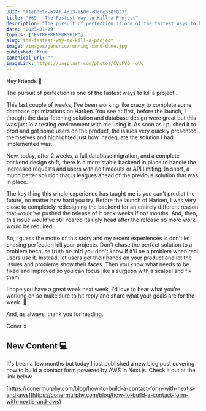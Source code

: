 ```yaml
---
UUID: "f1e88c1c-b24f-4d13-a50d-c8e6e338f823"
title: "#69 - The Fastest Way to Kill a Project"
description: "The pursuit of perfection is one of the fastest ways to kill a project... This last couple of weeks, I've been working like crazy to complete some database optimizations on Harken."
date: "2023-01-29"
topics: ["ENTREPRENEURSHIP"]
slug: the-fastest-way-to-kill-a-project
image: /images/generic/running-sand-dune.jpg
published: true
canonical_url: ""
imageLink: https://unsplash.com/photos/CVvFVQ_-oUg
---
```


Hey Friends 👋

The pursuit of perfection is one of the fastest ways to kill a project...

This last couple of weeks, I've been working like crazy to complete some database optimizations on Harken. You see at first, before the launch, I thought the data-fetching solution and database design were great but this was just in a testing environment with me using it. As soon as I pushed it to prod and got some users on the product, the issues very quickly presented themselves and highlighted just how inadequate the solution I had implemented was.

Now, today, after 2 weeks, a full database migration, and a complete backend design shift, there is a more stable backend in place to handle the increased requests and users with no timeouts or API limiting. In short, a much better solution that is leagues ahead of the previous solution that was in place.

The key thing this whole experience has taught me is you can't predict the future, no matter how hard you try. Before the launch of Harken, I was very close to completely redesigning the backend for an entirely different reason that would've pushed the release of it back weeks if not months. And, then, this issue would've still reared its ugly head after the release so more work would be required!

So, I guess the motto of this story and my recent experiences is don't let chasing perfection kill your projects. Don't chase the perfect solution to a problem because truth be told you don't know if it'll be a problem when real users use it. Instead, let users get their hands on your product and let the issues and problems show their faces. Then you know what needs to be fixed and improved so you can focus like a surgeon with a scalpel and fix them!

I hope you have a great week next week, I'd love to hear what you're working on so make sure to hit reply and share what your goals are for the week. 📩

And, as always, thank you for reading.

Coner x

## New Content 💻

It's been a few months but today I just published a new blog post covering how to build a contact form powered by AWS in Next.js. Check it out at the link below.

[https://conermurphy.com/blog/how-to-build-a-contact-form-with-nextjs-and-aws](https://conermurphy.com/blog/how-to-build-a-contact-form-with-nextjs-and-aws)
